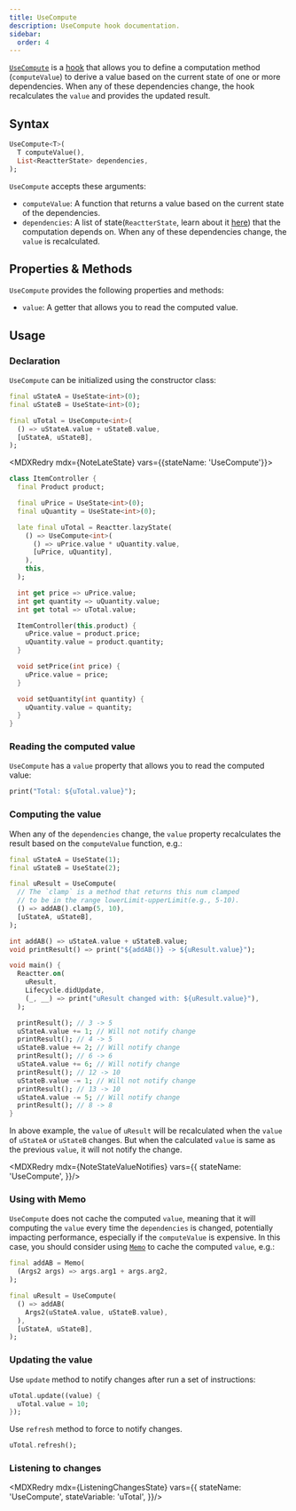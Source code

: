```yaml
---
title: UseCompute
description: UseCompute hook documentation.
sidebar:
  order: 4
---
```



<HT><a href="https://pub.dev/documentation/reactter/latest/reactter/UseCompute-class.html" target="_blank">`UseCompute`</a></HT> is a [hook](/reactter/core_concepts/hooks) that allows you to define a computation method (<HM>`computeValue`</HM>) to derive a value based on the current state of one or more dependencies. When any of these dependencies change, the hook recalculates the `value` and provides the updated result.

## Syntax

```dart showLineNumbers=false
UseCompute<T>(
  T computeValue(),
  List<ReactterState> dependencies,
);
```

<HT>`UseCompute`</HT> accepts these arguments:

- <HM>`computeValue`</HM>: A function that returns a value based on the current state of the dependencies.
- `dependencies`: A list of state(<HT>`ReactterState`</HT>, learn about it [here](/reactter/core_concepts/state_management/#state)) that the computation depends on. When any of these dependencies change, the `value` is recalculated.

## Properties & Methods

<HT>`UseCompute`</HT> provides the following properties and methods:

- `value`: A getter that allows you to read the computed value.
<StateMethodsLite/>

## Usage

### Declaration

<HT>`UseCompute`</HT> can be initialized using the constructor class:

```dart showLineNumbers=false "UseCompute" collapse={1-3}
final uStateA = UseState<int>(0);
final uStateB = UseState<int>(0);

final uTotal = UseCompute<int>(
  () => uStateA.value + uStateB.value,
  [uStateA, uStateB],
);
```

<MDXRedry mdx={NoteLateState} vars={{stateName: 'UseCompute'}}>
  <Fragment slot="exampleCode">
```dart title="item_controller.dart" collapse={1-6, 14-31} "late" "Reactter.lazyState" "UseCompute"
class ItemController {
  final Product product;

  final uPrice = UseState<int>(0);
  final uQuantity = UseState<int>(0);

  late final uTotal = Reactter.lazyState(
    () => UseCompute<int>(
      () => uPrice.value * uQuantity.value,
      [uPrice, uQuantity],
    ),
    this,
  );

  int get price => uPrice.value;
  int get quantity => uQuantity.value;
  int get total => uTotal.value;

  ItemController(this.product) {
    uPrice.value = product.price;
    uQuantity.value = product.quantity;
  }

  void setPrice(int price) {
    uPrice.value = price;
  }

  void setQuantity(int quantity) {
    uQuantity.value = quantity;
  }
}
```
  </Fragment>
</MDXRedry>

### Reading the computed value

<HT>`UseCompute`</HT> has a `value` property that allows you to read the computed value:

```dart showLineNumbers=false ".value"
print("Total: ${uTotal.value}");
```

### Computing the value

When any of the `dependencies` change, the `value` property recalculates the result based on the <HM>`computeValue`</HM> function, e.g.:


```dart title="main.dart" "UseCompute" "UseState" "Reactter.on" "Lifecycle.didUpdate" "uStateA" "uStateB" "uResult" "uStateA.value" "uStateB.value" "uResult.value"
final uStateA = UseState(1);
final uStateB = UseState(2);

final uResult = UseCompute(
  // The `clamp` is a method that returns this num clamped
  // to be in the range lowerLimit-upperLimit(e.g., 5-10).
  () => addAB().clamp(5, 10),
  [uStateA, uStateB],
);

int addAB() => uStateA.value + uStateB.value;
void printResult() => print("${addAB()} -> ${uResult.value}");

void main() {
  Reactter.on(
    uResult,
    Lifecycle.didUpdate,
    (_, __) => print("uResult changed with: ${uResult.value}"),
  );

  printResult(); // 3 -> 5
  uStateA.value += 1; // Will not notify change
  printResult(); // 4 -> 5
  uStateB.value += 2; // Will notify change
  printResult(); // 6 -> 6
  uStateA.value += 6; // Will notify change
  printResult(); // 12 -> 10
  uStateB.value -= 1; // Will not notify change
  printResult(); // 13 -> 10
  uStateA.value -= 5; // Will notify change
  printResult(); // 8 -> 8
}
```

In above example, the `value` of `uResult` will be recalculated when the `value` of `uStateA` or `uStateB` changes.
But when the calculated `value` is same as the previous `value`, it will not notify the change.

<MDXRedry mdx={NoteStateValueNotifies} vars={{
  stateName: 'UseCompute',
}}/>

### Using with Memo

<HT>`UseCompute`</HT> does not cache the computed `value`, meaning that it will computing the `value` every time the `dependencies` is changed, potentially impacting performance, especially if the <HM>`computeValue`</HM> is expensive. In this case, you should consider using <HT>[`Memo`](/reactter/classes/memo)</HT> to cache the computed `value`, e.g.:

```dart showLineNumbers=false "UseCompute" "Memo"
final addAB = Memo(
  (Args2 args) => args.arg1 + args.arg2,
);

final uResult = UseCompute(
  () => addAB(
    Args2(uStateA.value, uStateB.value),
  ),
  [uStateA, uStateB],
);
```

### Updating the value

Use <HM>`update`</HM> method to notify changes after run a set of instructions:

```dart showLineNumbers=false ".update"
uTotal.update((value) {
  uTotal.value = 10;
});
```

Use <HM>`refresh`</HM> method to force to notify changes.

```dart showLineNumbers=false ".refresh"
uTotal.refresh();
```

### Listening to changes

<MDXRedry mdx={ListeningChangesState} vars={{
  stateName: 'UseCompute',
  stateVariable: 'uTotal',
}}/>
